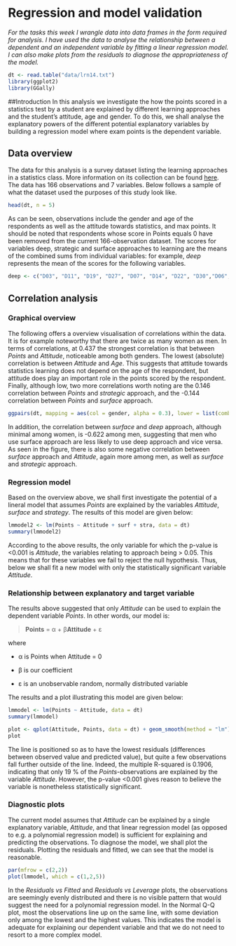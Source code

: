 # Regression and model validation

*For the tasks this week I wrangle data into data frames in the form required for analysis. I have used the data to analyse the relationship between a dependent and an independent variable by fitting a linear regression model. I can also make plots from the residuals to diagnose the appropriateness of the model.*
```r
dt <- read.table("data/lrn14.txt")
library(ggplot2)
library(GGally)
```


##Introduction
In this analysis we investigate the how the points scored in a statistics test by a student are explained by different learning approaches and the student's attitude, age and gender. To do this, we shall analyse the explanatory powers of the different potential explanatory variables by building a regression model where exam points is the dependent variable.

## Data overview

The data for this analysis is a survey dataset listing the learning approaches in a statistics class. More information on its collection can be found [here](http://www.helsinki.fi/~kvehkala/JYTmooc/JYTOPKYS2-meta.txt). The data has 166 observations and 7 variables. Below follows a sample of what the dataset used the purposes of this study look like.

```r
head(dt, n = 5)
```

As can be seen, observations include the gender and age of the respondents as well as the attitude towards statistics, and max points. It should be noted that respondents whose score in Points equals 0 have been removed from the current 166-observation dataset. The scores for variables deep, strategic and surface approaches to learning are the means of the combined sums from individual variables: for example, _deep_ represents the mean of the scores for the following variables.

```r
deep <- c("D03", "D11", "D19", "D27", "D07", "D14", "D22", "D30","D06",  "D15", "D23", "D31")
```


## Correlation analysis 

### Graphical overview
The following offers a overview visualisation of correlations within the data. It is for example noteworthy that there are twice as many women as men. In terms of correlations, at 0.437 the strongest correlation is that between *Points* and *Attitude*, noticeable among both genders. The lowest (absolute) correlation is between *Attitude* and *Age*. This suggests that attitude towards statistics learning does not depend on the age of the respondent, but attitude does play an important role in the points scored by the respondent. Finally, although low, two more correlations worth noting are the 0.146 correlation between _Points_ and _strategic_ approach, and the -0.144 correlation between _Points_ and _surface_ approach. 

```r
ggpairs(dt, mapping = aes(col = gender, alpha = 0.3), lower = list(combo = wrap("facethist", bins = 20)))
```

In addition, the correlation between _surface_ and _deep_ approach, although minimal among women, is -0.622 among men, suggesting that men who use surface approach are less likely to use deep approach and vice versa. As seen in the figure, there is also some negative correlation between _surface_ approach and _Attitude_, again more among men, as well as _surface_ and _strategic_ approach. 

### Regression model

Based on the overview above, we shall first investigate the potential of a lineral model that assumes _Points_ are explained by the variables _Attitude_, _surface_ and _strategy_. The results of this model are given below:
```r
lmmodel2 <- lm(Points ~ Attitude + surf + stra, data = dt)
summary(lmmodel2)
```

According to the above results, the only variable for which the p-value is <0.001 is _Attitude_, the variables relating to approach being > 0.05. This means that for these variables we fail to reject the null hypothesis. Thus, below we shall fit a new model with only the statistically significant variable _Attitude_. 

### Relationship between explanatory and target variable
The results above suggested that only _Attitude_ can be used to explain the dependent variable _Points_. In other words, our model is: 

> **Points** = α + β**Attitude** + ε 

where

* α is Points when Attitude = 0

* β is our coefficient

* ε is an unobservable random, normally distributed variable

The results and a plot illustrating this model are given below:
```r
lmmodel <- lm(Points ~ Attitude, data = dt)
summary(lmmodel)

plot <- qplot(Attitude, Points, data = dt) + geom_smooth(method = "lm")
plot
```

The line is positioned so as to have the lowest residuals (differences between observed value and predicted value), but quite a few observations fall further outside of the line. Indeed, the multiple R-squared is 0.1906, indicating that only 19 % of the _Points_-observations are explained by the variable _Attitude_. However, the p-value <0.001 gives reason to believe the variable is nonetheless statistically significant. 

### Diagnostic plots
The current model assumes that _Attitude_ can be explained by a single explanatory variable, _Attitude_, and that linear regression model (as opposed to e.g. a polynomial regression model) is sufficient for explaining and predicting the observations. To diagnose the model, we shall plot the residuals. Plotting the residuals and fitted, we can see that the model is reasonable. 
```r
par(mfrow = c(2,2))
plot(lmmodel, which = c(1,2,5))
```

In the _Residuals vs Fitted_ and _Residuals vs Leverage_ plots, the observations are seemingly evenly distributed and there is no visible pattern that would suggest the need for a polynomial regression model. In the Normal Q-Q plot, most the observations line up on the same line, with some deviation only among the lowest and the highest values. This indicates the model is adequate for explaining our dependent variable and that we do not need to resort to a more complex model. 